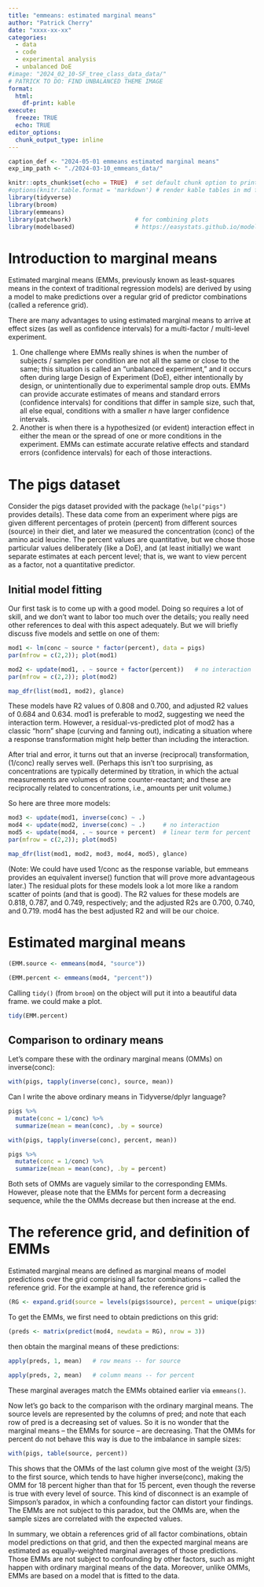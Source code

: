 ```yaml
---
title: "emmeans: estimated marginal means"
author: "Patrick Cherry"
date: "xxxx-xx-xx"
categories:
  - data
  - code
  - experimental analysis
  - unbalanced DoE
#image: "2024_02_10-SF_tree_class_data_data/"
# PATRICK TO DO: FIND UNBALANCED THEME IMAGE
format:
  html:
    df-print: kable
execute:
  freeze: TRUE
  echo: TRUE
editor_options: 
  chunk_output_type: inline
---
```

```r
caption_def <- "2024-05-01 emmeans estimated marginal means"
exp_imp_path <- "./2024-03-10_emmeans_data/"
```

```r
knitr::opts_chunk$set(echo = TRUE)  # set default chunk option to print the code that generated that output
#options(knitr.table.format = 'markdown') # render kable tables in md for github, comment out otherwise
library(tidyverse)
library(broom)
library(emmeans)
library(patchwork)                  # for combining plots
library(modelbased)                 # https://easystats.github.io/modelbased/articles/estimate_means.html
```

# Introduction to marginal means
Estimated marginal means (EMMs, previously known as least-squares means in the context of traditional regression models) are derived by using a model to make predictions over a regular grid of predictor combinations (called a reference grid).

There are many advantages to using estimated marginal means to arrive at effect sizes (as well as confidence intervals) for a multi-factor / multi-level experiment.

  1. One challenge where EMMs really shines is when the number of subjects / samples per condition are not all the same or close to the same; this situation is called an "unbalanced experiment," and it occurs often during large Design of Experiment (DoE), either intentionally by design, or unintentionally due to experimental sample drop outs. EMMs can provide accurate estimates of means and standard errors (confidence intervals) for conditions that differ in sample size, such that, all else equal, conditions with a smaller _n_ have larger confidence intervals.
  1. Another is when there is a hypothesized (or evident) interaction effect in either the mean or the spread of one or more conditions in the experiment. EMMs can estimate accurate relative effects and standard errors (confidence intervals) for each of those interactions.

# The pigs dataset
Consider the pigs dataset provided with the package (`help("pigs")` provides details). These data come from an experiment where pigs are given different percentages of protein (percent) from different sources (source) in their diet, and later we measured the concentration (conc) of the amino acid leucine. The percent values are quantitative, but we chose those particular values deliberately (like a DoE), and (at least initially) we want separate estimates at each percent level; that is, we want to view percent as a factor, not a quantitative predictor.

## Initial model fitting
Our first task is to come up with a good model. Doing so requires a lot of skill, and we don’t want to labor too much over the details; you really need other references to deal with this aspect adequately. But we will briefly discuss five models and settle on one of them:
```r
mod1 <- lm(conc ~ source * factor(percent), data = pigs)
par(mfrow = c(2,2)); plot(mod1)
```
```r
mod2 <- update(mod1, . ~ source + factor(percent))   # no interaction
par(mfrow = c(2,2)); plot(mod2)
```

```r
map_dfr(list(mod1, mod2), glance)
```


These models have R2 values of 0.808 and 0.700, and adjusted R2 values of 0.684 and 0.634. mod1 is preferable to mod2, suggesting we need the interaction term. However, a residual-vs-predicted plot of mod2 has a classic “horn” shape (curving and fanning out), indicating a situation where a response transformation might help better than including the interaction.

After trial and error, it turns out that an inverse (reciprocal) transformation, (1/conc) really serves well. (Perhaps this isn’t too surprising, as concentrations are typically determined by titration, in which the actual measurements are volumes of some counter-reactant; and these are reciprocally related to concentrations, i.e., amounts per unit volume.)

So here are three more models:
```r
mod3 <- update(mod1, inverse(conc) ~ .)
mod4 <- update(mod2, inverse(conc) ~ .)     # no interaction
mod5 <- update(mod4, . ~ source + percent)  # linear term for percent
par(mfrow = c(2,2)); plot(mod5)
```

```r
map_dfr(list(mod1, mod2, mod3, mod4, mod5), glance)
```
(Note: We could have used 1/conc as the response variable, but emmeans provides an equivalent inverse() function that will prove more advantageous later.) The residual plots for these models look a lot more like a random scatter of points (and that is good). The R2 values for these models are 0.818, 0.787, and 0.749, respectively; and the adjusted R2s are 0.700, 0.740, and 0.719. mod4 has the best adjusted R2 and will be our choice.

# Estimated marginal means
```r
(EMM.source <- emmeans(mod4, "source"))
```

```r
(EMM.percent <- emmeans(mod4, "percent"))
```

Calling `tidy()` (from `broom`) on the object will put it into a beautiful data frame. we could make a plot.

```r
tidy(EMM.percent)
```


## Comparison to ordinary means
Let’s compare these with the ordinary marginal means (OMMs) on inverse(conc):

```r
with(pigs, tapply(inverse(conc), source, mean))
```

Can I write the above ordinary means in Tidyverse/dplyr language? 
```r
pigs %>%
  mutate(conc = 1/conc) %>%
  summarize(mean = mean(conc), .by = source)
```

```r
with(pigs, tapply(inverse(conc), percent, mean))
```

```r
pigs %>%
  mutate(conc = 1/conc) %>%
  summarize(mean = mean(conc), .by = percent)
```

Both sets of OMMs are vaguely similar to the corresponding EMMs. However, please note that the EMMs for percent form a decreasing sequence, while the the OMMs decrease but then increase at the end.

# The reference grid, and definition of EMMs

Estimated marginal means are defined as marginal means of model predictions over the grid comprising all factor combinations – called the reference grid. For the example at hand, the reference grid is

```r
(RG <- expand.grid(source = levels(pigs$source), percent = unique(pigs$percent)))
```

To get the EMMs, we first need to obtain predictions on this grid:

```r
(preds <- matrix(predict(mod4, newdata = RG), nrow = 3))
```

then obtain the marginal means of these predictions:
```r
apply(preds, 1, mean)   # row means -- for source
```

```r
apply(preds, 2, mean)   # column means -- for percent
```

These marginal averages match the EMMs obtained earlier via `emmeans()`.

Now let’s go back to the comparison with the ordinary marginal means. The source levels are represented by the columns of pred; and note that each row of pred is a decreasing set of values. So it is no wonder that the marginal means – the EMMs for source – are decreasing. That the OMMs for percent do not behave this way is due to the imbalance in sample sizes:

```r
with(pigs, table(source, percent))
```

This shows that the OMMs of the last column give most of the weight (3/5) to the first source, which tends to have higher inverse(conc), making the OMM for 18 percent higher than that for 15 percent, even though the reverse is true with every level of source. This kind of disconnect is an example of Simpson’s paradox, in which a confounding factor can distort your findings. The EMMs are not subject to this paradox, but the OMMs are, when the sample sizes are correlated with the expected values.

In summary, we obtain a references grid of all factor combinations, obtain model predictions on that grid, and then the expected marginal means are estimated as equally-weighted marginal averages of those predictions. Those EMMs are not subject to confounding by other factors, such as might happen with ordinary marginal means of the data. Moreover, unlike OMMs, EMMs are based on a model that is fitted to the data.

